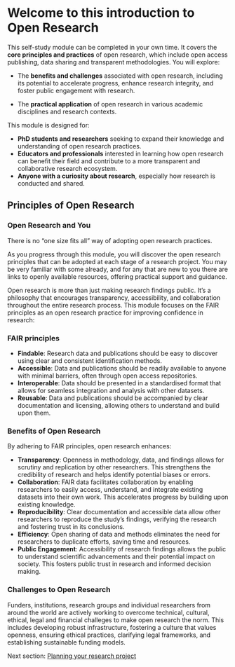 # Welcome to this introduction to Open Research

This self-study module can be completed in your own time. It covers the **core principles and practices** of open research, which include open access publishing, data sharing and transparent methodologies. You will explore:

-   The **benefits and challenges** associated with open research, including its potential to accelerate progress, enhance research integrity, and foster public engagement with research.

-   The **practical application** of open research in various academic disciplines and research contexts.

This module is designed for:

-   **PhD students and researchers** seeking to expand their knowledge and understanding of open research practices.
-   **Educators and professionals** interested in learning how open research can benefit their field and contribute to a more transparent and collaborative research ecosystem.
-   **Anyone with a curiosity about research**, especially how research is conducted and shared.

## Principles of Open Research {#sec-principles-of-open-research}

### Open Research and You

There is no "one size fits all" way of adopting open research practices.

As you progress through this module, you will discover the open research principles that can be adopted at each stage of a research project. You may be very familiar with some already, and for any that are new to you there are links to openly available resources, offering practical support and guidance.

Open research is more than just making research findings public. It's a philosophy that encourages transparency, accessibility, and collaboration throughout the entire research process. This module focuses on the FAIR principles as an open research practice for improving confidence in research:

### FAIR principles

-   **Findable**: Research data and publications should be easy to discover using clear and consistent identification methods. 
-   **Accessible**: Data and publications should be readily available to anyone with minimal barriers, often through open access repositories. 
-   **Interoperable**: Data should be presented in a standardised format that allows for seamless integration and analysis with other datasets. 
-   **Reusable**: Data and publications should be accompanied by clear documentation and licensing, allowing others to understand and build upon them. 

### Benefits of Open Research

By adhering to FAIR principles, open research enhances: 

-   **Transparency**: Openness in methodology, data, and findings allows for scrutiny and replication by other researchers. This strengthens the credibility of research and helps identify potential biases or errors. 
-   **Collaboration**: FAIR data facilitates collaboration by enabling researchers to easily access, understand, and integrate existing datasets into their own work. This accelerates progress by building upon existing knowledge. 
-   **Reproducibility**: Clear documentation and accessible data allow other researchers to reproduce the study's findings, verifying the research and fostering trust in its conclusions. 
-   **Efficiency**: Open sharing of data and methods eliminates the need for researchers to duplicate efforts, saving time and resources. 
-   **Public Engagement**: Accessibility of research findings allows the public to understand scientific advancements and their potential impact on society. This fosters public trust in research and informed decision making.

### Challenges to Open Research

Funders, institutions, research groups and individual researchers from around the world are actively working to overcome technical, cultural, ethical, legal and financial challeges to make open research the norm. This includes developing robust infrastructure, fostering a culture that values openness, ensuring ethical practices, clarifying legal frameworks, and establishing sustainable funding models.

Next section: [Planning your research project](Planning.qmd#sec-Planning)
